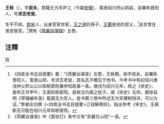 '''王栐'''（{{bd|?||?}}），字'''叔永'''，原籍无为军庐江（今屬[[安徽|安徽]]），寓居绍兴府山阴县，自署称晋阳人，号'''求志老叟'''。

生平不詳。[[南宋|南宋]]人，出身官宦世家，[[王之道|王之道]]的孫子，[[王藺|王藺]]是他的叔父，<ref>《四库全书总目提要》載：“《燕翼诒谋录》五卷，王栐撰。栐字叔永，自署称晋阳人，寓居山阴，号求志老叟，其名氏不概见于他书。今考书中有纪绍兴庚戌仲父轩山公以知枢密院兼参知政事一条。庚戌为绍兴元年，核之《宋史》，是年正月甲午，王蔺知枢密院。是栐当为蔺之犹子。蔺《宋史》无传。据徐自明《宰辅编年录》载蔺无为军人。是书第三卷中所述无为军建制特详，可以为证。”學者庄剑撰《<四库全书总目提要>订误解两则》，指出參考《宋史》，王蔺断无可能在绍兴元年知枢密院。</ref>自言曾在淮安做官。<ref>《燕翼诒谋录》中《罢张灯》条中又有“余曩仕山阳”一语。</ref>撰有《[[燕翼詒謀錄|燕翼詒謀錄]]》五卷。

== 注釋 ==
{{reflist}}

[[category:宋朝人|W]]